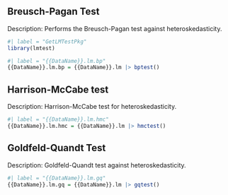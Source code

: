 
## Breusch-Pagan Test

Description: Performs the Breusch-Pagan test against heteroskedasticity.


```{r}
#| label = "GetLMTestPkg"
library(lmtest)
```

```{r}
#| label = "{{DataName}}.lm.bp"
{{DataName}}.lm.bp = {{DataName}}.lm |> bptest()
```

## Harrison-McCabe test

Description: Harrison-McCabe test for heteroskedasticity.



```{r}
#| label = "{{DataName}}.lm.hmc"
{{DataName}}.lm.hmc = {{DataName}}.lm |> hmctest()
```


## Goldfeld-Quandt Test

Description: Goldfeld-Quandt test against heteroskedasticity.

```{r}
#| label = "{{DataName}}.lm.gq"
{{DataName}}.lm.gq = {{DataName}}.lm |> gqtest()
```


